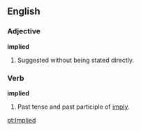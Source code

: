 ==English==

===Adjective===
'''implied'''

# Suggested without being stated directly.

===Verb===
'''implied'''

# Past tense and past participle of [[imply]].

[[pt:Implied]]